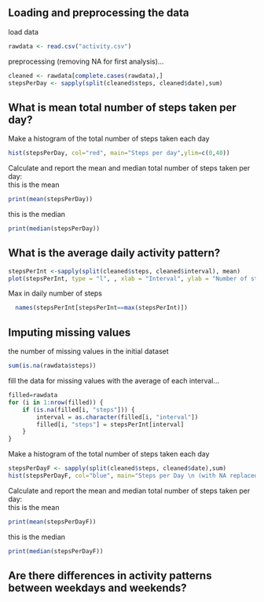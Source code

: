 
## Loading and preprocessing the data

load data 
```r
rawdata <- read.csv("activity.csv")
```
preprocessing (removing NA for first analysis)...  
```r
cleaned <- rawdata[complete.cases(rawdata),]
stepsPerDay <- sapply(split(cleaned$steps, cleaned$date),sum)
```

## What is mean total number of steps taken per day?

Make a histogram of the total number of steps taken each day  
```r
hist(stepsPerDay, col="red", main="Steps per day",ylim=c(0,40))
```

Calculate and report the mean and median total number of steps taken per day:  
this is the mean  
```r
print(mean(stepsPerDay))
```
this is the median  
```r
print(median(stepsPerDay))
```

## What is the average daily activity pattern?

```r
stepsPerInt <-sapply(split(cleaned$steps, cleaned$interval), mean)
plot(stepsPerInt, type = "l", , xlab = "Interval", ylab = "Number of steps")
```
Max in daily number of steps  
```r
  names(stepsPerInt[stepsPerInt==max(stepsPerInt)])
```
## Imputing missing values

the number of missing values in the initial dataset  
```r
sum(is.na(rawdata$steps))
```
fill the data for missing values with the average of each interval...  
```r
filled=rawdata
for (i in 1:nrow(filled)) {
    if (is.na(filled[i, "steps"])) {
        interval = as.character(filled[i, "interval"])
        filled[i, "steps"] = stepsPerInt[interval]
    }
}
```
Make a histogram of the total number of steps taken each day  
```r
stepsPerDayF <- sapply(split(cleaned$steps, cleaned$date),sum)
hist(stepsPerDayF, col="blue", main="Steps per Day \n (with NA replaced by calculated data)",ylim=c(0,40))
```
Calculate and report the mean and median total number of steps taken per day:  
this is the mean  
```r
print(mean(stepsPerDayF))
```
this is the median  
```r
print(median(stepsPerDayF))
```

## Are there differences in activity patterns between weekdays and weekends?
```r
```
